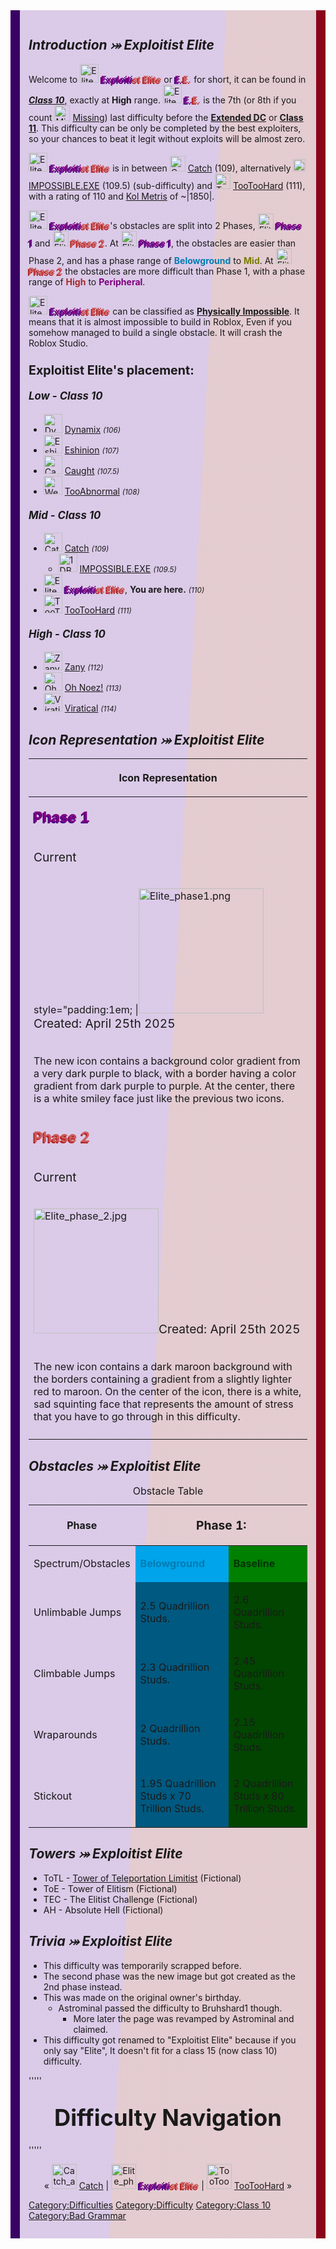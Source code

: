<div style=";border-left:15px solid #390364;border-right:15px solid #8a041a">
<div style="padding:1em; border-radius: 0px; background: linear-gradient(93deg, #7533a840 50%, #983a4c40 50%);-webkit-text-fill-color: block;-webkit">
{{DISPLAYTITLE:<span style="color:purple;text-shadow: indigo -2px 2px">'''Exploiti'''</span><span style="color:indianred;text-shadow: firebrick -2px 2px">'''st Elite'''</span>}}{{NoticeScrollboxNew|Notices={{Physically Impossible}}{{Large Page}}}}{{NewDifficultyInfobox|image1=<gallery>
Elite phase1.png|Phase 1
Elite phase 2.jpg|Phase 2
</gallery>|class=[[:Category:Class 10|Class 10]]|previous=[[File:Catch another alternate.webp|30px]] [[Catch]] (109)|next=[[File:TooTooHard.png|30px]] [[TooTooHard]] (111)|difficulty_range=Belowground to Peripheral|decal_id=*Current Phase 1: ''N/A''
*Old Phase 1: ''N/A''
*2nd Old Phase 1: ''N/A''
*Original Phase 1: [https://www.roblox.com/library/9233232621/ 9233232621]
----
*Current Phase 2: ''N/A''
*Old Phase 2: ''N/A''
*2nd Old Phase 2: ''N/A''
*Original Phase 2: [https://www.roblox.com/library/9233237439/ 9233237439]|full_name=Exploitist Elite|original_class=[[:Category:Class 5|High Class 5]]|previous_class(es)=*[[:Category:Class 15|High Class 15]]
*[[:Category:Class 15|Mid Class 15]]
*[[:Category:Class 15|High Class 15]]
*[[:Category:Class 15|Baseline Class 15]]|original_name=Limit of Elite Obbyists|previous_name=Elite|date_added=3/29/2022 (on Astro's Birthday)
17/2/2022 (Scrapped version or old one)|title1=<big><big><span style="color:purple;text-shadow: indigo -2px 2px">'''Exploiti'''</span><span style="color:indianred;text-shadow: firebrick -2px 2px">'''st Elite'''</span></big></big>|type=Normal|hex_color=<big>Phase 1</big>
*{{colorbox|#800080}} #800080
*{{colorbox|#FFC0CB}} #FFC0CB
<big>Phase 2</big>
*{{colorbox|#8B0000}} #8B0000|hsv_color=<big>Phase 1</big>
*{{colorbox|#800080}} 300º, 100%, 25%
*{{colorbox|#FFC0CB}} 350º, 25%, 100%
<big>Phase 2</big>
*{{colorbox|#8B0000}} 0º, 100%, 55%|hsl_color=<big>Phase 1</big>
*{{colorbox|#800080}} 300º, 100%, 25%
*{{colorbox|#FFC0CB}} 350º, 100%, 88%
<big>Phase 2</big>
*{{colorbox|#8B0000}} 0º, 100%, 27%|caption1=j|rating=110|class_range=<big>Mid</big>|creator(s)=Astrominal|short_name=E.E.|official_music(s)=[https://www.youtube.com/watch?v=Dqno4Gxztuw Team Grimoire - Schadenfreude]|alt_previous=[[File:1DBF82DD-4DE9-4069-AACC-C6C17879D25B.png|25px]] [[IMPOSSIBLE.EXE]] (109.5) (sub-difficulty)}}
=='''''Introduction ⤖ Exploitist Elite'''''==
Welcome to [[File:Elite phase1.png|frameless|30x30px]] <span style="color:purple;text-shadow: indigo -2px 2px">'''Exploiti'''</span><span style="color:indianred;text-shadow: firebrick -2px 2px">'''st Elite'''</span> or <span style="color:purple;text-shadow: indigo -2px 2px">'''E.'''</span><span style="color:indianred;text-shadow: firebrick -2px 2px">'''E.'''</span> for short, it can be found in '''''[[:Category:Class 10|Class 10]]''''', exactly at '''High''' range. [[File:Elite phase1.png|frameless|30x30px]] <span style="color:purple;text-shadow: indigo -2px 2px">'''E.'''</span><span style="color:indianred;text-shadow: firebrick -2px 2px">'''E.'''</span> is the 7th (or 8th if you count [[File:Missing.jpg|frameless|25x25px]] [[Missing]]) last difficulty before the [[Extended Difficulty Chart|'''Extended DC''']] or '''[[:Category:Class 11|Class 11]]'''. This difficulty can be only be completed by the best exploiters, so your chances to beat it legit without exploits will be almost zero.

[[File:Elite phase1.png|frameless|30x30px]] <span style="color:purple;text-shadow: indigo -2px 2px">'''Exploiti'''</span><span style="color:indianred;text-shadow: firebrick -2px 2px">'''st Elite'''</span> is in between [[File:Catch another alternate.webp|25x25px|frameless]] [[Catch]] (109), alternatively [[File:1DBF82DD-4DE9-4069-AACC-C6C17879D25B.png|20x20px|frameless]] [[IMPOSSIBLE.EXE]] (109.5) (sub-difficulty) and [[File:TooTooHard.png|25x25px|frameless]] [[TooTooHard]] (111), with a rating of 110 and [[Metris|Kol Metris]] of ~|1850|.

[[File:Elite phase1.png|frameless|30x30px]] <span style="color:purple;text-shadow: indigo -2px 2px">'''Exploiti'''</span><span style="color:indianred;text-shadow: firebrick -2px 2px">'''st Elite'''</span>'s obstacles are split into 2 Phases, [[File:Elite phase1.png|frameless|25x25px]] <span style="color:purple;text-shadow: indigo -2px 2px">'''Phase 1'''</span> and [[File:Elite phase 2.jpg|frameless|25x25px]] <span style="color:indianred;text-shadow: firebrick -2px 2px">'''Phase 2'''</span>. At [[File:Elite phase1.png|frameless|25x25px]] <span style="color:purple;text-shadow: indigo -2px 2px">'''Phase 1'''</span>, the obstacles are easier than Phase 2, and has a phase range of '''<font color="#007cb3">Belowground</font>''' to '''<font color="#797d00">Mid</font>'''. At [[File:Elite phase 2.jpg|frameless|25x25px]] <span style="color:indianred;text-shadow: firebrick -2px 2px">'''Phase 2'''</span> the obstacles are more difficult than Phase 1, with a phase range of '''<font color="brown">High</font>''' to '''<font color="#7d007d">Peripheral</font>'''.

[[File:Elite phase1.png|frameless|30x30px]] <span style="color:purple;text-shadow: indigo -2px 2px">'''Exploiti'''</span><span style="color:indianred;text-shadow: firebrick -2px 2px">'''st Elite'''</span> can be classified as [[:Category:Physically Impossible|'''Physically Impossible''']]. It means that it is almost impossible to build in Roblox, Even if you somehow managed to build a single obstacle. It will crash the Roblox Studio.

===<big>'''Exploitist Elite's placement:'''</big>===

====''<big>Low - Class 10</big>''====
*[[File:Dynamix.png|frameless|30x30px]] [[Dynamix]] <small>''(106)''</small>
*[[File:Eshinion Difficulty.png|frameless|30x30px]] [[Eshinion]] <small>''(107)''</small>
*[[File:Caught.png|frameless|30x30px]] [[Caught]] <small>''(107.5)''</small>
*[[File:Wer.webp|frameless|30x30px]] [[TooAbnormal]] ''<small>(108)</small>'' 

====''<big>Mid - Class 10</big>''====
*[[File:Catch another alternate.webp|frameless|30x30px]] [[Catch]] <small>''(109)''</small>
**[[File:1DBF82DD-4DE9-4069-AACC-C6C17879D25B.png|frameless|30x30px]] [[IMPOSSIBLE.EXE]] <small>''(109.5)''</small>
*[[File:Elite phase1.png|frameless|30x30px]] <span style="color:purple;text-shadow: indigo -2px 2px">'''Exploiti'''</span><span style="color:indianred;text-shadow: firebrick -2px 2px">'''st Elite'''</span>, '''You are here.''' <small>''(110)''</small>
*[[File:TooTooHard.png|frameless|30x30px]] [[TooTooHard]] <small>''(111)''</small>

====''<big>High - Class 10</big>''====
*[[File:Zanyte.png|frameless|30x30px]] [[Zany]] <small>''(112)''</small>
*[[File:Ohnoez.png|frameless|30x30px]] [[Oh Noez!]] <small>''(113)''</small>
*[[File:Viratical.png|frameless|30x30px]] [[Viratical]] <small>''(114)''</small>
=='''''Icon Representation ⤖ Exploitist Elite'''''==
{| class="wikitable mw-collapsible" style="text-align:center;"
! colspan="4" |Icon Representation
|-
! colspan="4" |<span style="color:purple;text-shadow: indigo -2px 2px">'''<big><big>Phase 1</big></big>'''</span>
|-
!<big>Current</big>
!<big>Old</big>
!<big>2nd Old</big>
!<big>Original</big>
|-
| style="padding:1em; |[[File:Elite phase1.png|center|200px]]<big>Created: April 25th 2025</big>
| style="padding:1em; |[[File:EEPhase1Old.png|center|200px]]<big>Created: July 17th 2023</big>
| style="padding:1em; |[[File:New elite.png|center|200px]]<big>Created: 24th March 2023</big>
| style="padding:1em; |[[File:Resized elite.png|center|200px]]<big>Created: February 17th 2022 </big>
|-
|The new icon contains a background color gradient from a very dark purple to black, with a border having a color gradient from dark purple to purple. At the center, there is a white smiley face just like the previous two icons. 
|The old icon is a combination of the original and old icons, however there are a few changes. The background has a  gradient (Dark purple to Darker purple). At the top left and bottom there is a text saying "!!" respectively which one is slightly rotated and one is upside down. At the middle there are rectangles that make a spinner which is phantom, and a smile face at the middle.
|The very old icon of Exploitist Elite Phase 1 consists of a gradient bordered square from purple to black with curves around the edges. In the center is a large black square corresponding to the end of the gradient, with a white smiley face in the center similar to the one from the "You are an idiot" virus.
|The icon for Exploitist Elite consists of obstacles from Phase 1, a purple background with a blue square also with a purple background. Inside of the blue square are 4 lines (2 groups of 2 lines) in the top-left and bottom-right corners. In the middle is a red (presumably killbrick) spinner.
|-
! colspan="4" |<span style="color:indianred;text-shadow: firebrick -2px 2px">'''<big><big>Phase 2</big></big>'''</span>
|-
!<big>Current</big>
!<big>Old</big>
!<big>2nd Old</big>
!<big>Original</big>
|-
|[[File:Elite phase 2.jpg|center|200px]]<big>Created: April 25th 2025</big>
|[[File:EEPhase2Old.png|center|200px]]<big>Created: July 19th 2023</big>
|[[File:Elite p2.png|center|200px]]<big>Created: March 24th 2023 </big>
|[[File:Elites.gif|center|200px]]<big>Created: March 27th 2022 </big>
|-
|The new icon contains a dark maroon background with the borders containing a gradient from a slightly lighter red to maroon. On the center of the icon, there is a white, sad squinting face that represents the amount of stress that you have to go through in this difficulty.
|The old Phase 2 icon is completely different. First the background has a  gradient (maroon to a slightly lighter red). In the middle there are "O"s that make three circles and there are 2 faces ("smiley face" and "sad face"), finally there are rectangles in the middle that are phantom.
|The very icon of Exploitist Elite Phase 2- just like the last one has a border gradient. It has curves around the edges, and has a dark red to a light red gradient. In the center, there is also a black diamond with a sideways "XD" in the diamond.
|The icon for Exploitist Elite Phase 2 is a GIF with a glitchy filter and another filter that makes all the sides and corners dark. Red is the only color you can make out, while some sad faces (Colored white) and a Question mark (In the bottom right corner) and a ">X)" as well, with dark red lines splitting them apart. Wooh, that was a lot.
|-
|}

=='''''Obstacles ⤖ Exploitist Elite'''''==
{| class="fandom-table"
|+Obstacle Table
!Phase
! colspan="4" |<big>'''Phase 1:'''</big>
! colspan="4" |<big>'''Phase 2:'''</big>
|-
!Spectrum/Obstacles
! style="background-color: #00a4eb;" |'''<font color="#007cb3">Belowground</font>'''
! style="background-color: green;" |'''<font color="#003305">Baseline</font>'''
! style="background-color: #80ff00;" |'''<font color="green">Low</font>'''
! style="background-color: yellow; " |'''<font color="#797d00">Mid</font>'''
! style="background-color: orange; " |'''<font color="brown">High</font>'''
! style="background-color: red; " |'''<font color="#7d0000">Peak</font>'''
! style="background-color: #ff0084; " |'''<font color="#96004e">Skyline</font>'''
! style="background-color: magenta; " |'''<font color="#7d007d">Peripheral</font>'''
|-
|Unlimbable Jumps
| style="background-color: #005980;" |2.5 Quadrillion Studs.
| style="background-color: #014500;" |2.6 Quadrillion Studs.
| style="background-color: #336000;" |2.8 Quadrillion Studs.
| style="background-color: #6d5c00;" |3 Quadrillion Studs. 
| style="background-color: #964a00;" |3.5 Quadrillion Studs.
| style="background-color: #5a0000;" |4 Quadrillion Studs.
| style="background-color: #78003e;" |4.25 Quadrillion Studs.
| style="background-color: #550055;" |4.5 Quadrillion Studs.
|-
|Climbable Jumps
| style="background-color: #005980;" |2.3 Quadrillion Studs.
| style="background-color: #014500;" | 2.45 Quadrillion Studs.
| style="background-color: #336000;" | 2.6 Quadrillion Studs.
| style="background-color: #6d5c00;" | 2.75 Quadrillion Studs.
| style="background-color: #964a00;" | 3.25 Quadrillion Studs.
| style="background-color: #5a0000;" |3.5 Quadrillion Studs.
| style="background-color: #78003e;" |3.75 Quadrillion Studs.
| style="background-color: #550055;" |4 Quadrillion Studs.
|-
|Wraparounds
| style="background-color: #005980;" |2 Quadrillion Studs.
| style="background-color: #014500;" | 2.15 Quadrillion Studs.
| style="background-color: #336000;" | 2.35 Quadrillion Studs.
| style="background-color: #6d5c00;" |2.5 Quadrillion Studs.
| style="background-color: #964a00;" |2.75 Quadrillion Studs.
| style="background-color: #5a0000;" |3 Quadrillion Studs.
| style="background-color: #78003e;" |3.25 Quadrillion Studs.
| style="background-color: #550055;" |3.5 Quadrillion Studs.
|-
| Stickout
| style="background-color: #005980;" | 1.95 Quadrillion Studs x 70 Trillion Studs.
| style="background-color: #014500;" | 2 Quadrillion Studs x 80 Trillion Studs.
| style="background-color: #336000;" |2.05 Quadrillion Studs x 90 Trillion Studs.
| style="background-color: #6d5c00;" |2.1 Quadrillion Studs x 100 Trillion Studs.
| style="background-color: #964a00;" |2.2 Quadrillion Studs x 155 Trillion Studs. 
| style="background-color: #5a0000;" |2.5 Quadrillion Studs x 175 Trillion Studs.
| style="background-color: #78003e;" |2.75 Quadrillion Studs x 225 Trillion Studs.
| style="background-color: #550055;" |3 Quadrillion Studs x 250 Trillion Studs.
|}
=='''''Towers ⤖ Exploitist Elite'''''== 
*ToTL - [[Tower of Teleportation Limitist]] (Fictional)
*ToE - Tower of Elitism (Fictional)
*TEC - The Elitist Challenge (Fictional)
* AH - Absolute Hell (Fictional)
=='''''Trivia ⤖ Exploitist Elite'''''== 
*This difficulty was temporarily scrapped before.
*The second phase was the new image but got created as the 2nd phase instead.
* This was made on the original owner's birthday.
**Astrominal passed the difficulty to Bruhshard1 though.
***More later the page was revamped by Astrominal and claimed.
*This difficulty got renamed to "Exploitist Elite" because if you only say "Elite", It doesn't fit for a class 15 (now class 10) difficulty.
'''''<h2><center><big><big><big>Difficulty Navigation</big></big></big></center></h2>'''''<center>« [[File:Catch another alternate.webp|40px]] [[Catch]] | [[File:Elite phase1.png|40px]] <span style="color:purple;text-shadow: indigo -2px 2px">'''Exploiti'''</span><span style="color:indianred;text-shadow: firebrick -2px 2px">'''st Elite'''</span> |  [[File:TooTooHard.png|40px]] [[TooTooHard]] »</center>
{{MainDifficultiesNavbox}}
[[Category:Difficulties]]
[[Category:Difficulty]]
[[Category:Class 10]]
[[Category:Bad Grammar]]